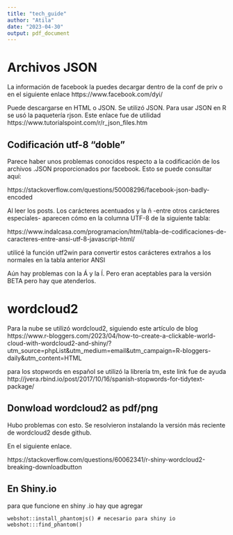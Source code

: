 ```yaml
---
title: "tech_guide"
author: "Atila"
date: "2023-04-30"
output: pdf_document
---
```


# Archivos JSON

La información de facebook la puedes decargar dentro de la conf de priv o en el siguiente enlace https://www.facebook.com/dyi/

Puede descargarse en HTML o JSON. Se utilizó JSON. Para usar JSON en R se usó la paquetería rjson. Este enlace fue de utilidad https://www.tutorialspoint.com/r/r_json_files.htm

## Codificación utf-8 "doble"

Parece haber unos problemas conocidos respecto a la codificación de los archivos .JSON proporcionados por facebook. Esto se puede consultar aquí:

https://stackoverflow.com/questions/50008296/facebook-json-badly-encoded

Al leer los posts. Los carácteres acentuados y la ñ -entre otros carácteres especiales- aparecen cómo en la columna UTF-8 de la siguiente tabla:

https://www.indalcasa.com/programacion/html/tabla-de-codificaciones-de-caracteres-entre-ansi-utf-8-javascript-html/

utilicé la función utf2win para convertir estos carácteres extraños a los normales en la tabla anterior ANSI

Aún hay problemas con la Á y la Í. Pero eran aceptables para la versión BETA pero hay que atenderlos.

# wordcloud2

Para la nube se utilizó wordcloud2, siguiendo este artículo de blog
https://www.r-bloggers.com/2023/04/how-to-create-a-clickable-world-cloud-with-wordcloud2-and-shiny/?utm_source=phpList&utm_medium=email&utm_campaign=R-bloggers-daily&utm_content=HTML

para los stopwords en español se utilizó la librería tm, este link fue de ayuda http://jvera.rbind.io/post/2017/10/16/spanish-stopwords-for-tidytext-package/

## Donwload wordcloud2 as pdf/png

Hubo problemas con esto. Se resolvieron instalando la versión más reciente de wordcloud2 desde github.

En el siguiente enlace.

https://stackoverflow.com/questions/60062341/r-shiny-wordcloud2-breaking-downloadbutton

## En Shiny.io

para que funcione en shiny .io hay que agregar

```
webshot::install_phantomjs() # necesario para shiny io
webshot:::find_phantom()
```


